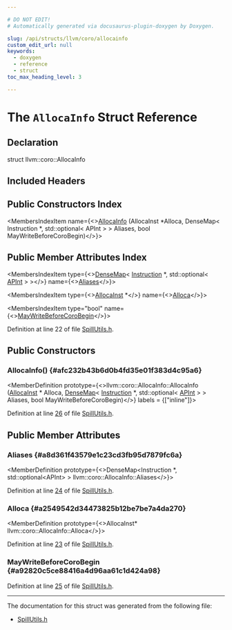 ```yaml
---

# DO NOT EDIT!
# Automatically generated via docusaurus-plugin-doxygen by Doxygen.

slug: /api/structs/llvm/coro/allocainfo
custom_edit_url: null
keywords:
  - doxygen
  - reference
  - struct
toc_max_heading_level: 3

---
```





# The `AllocaInfo` Struct Reference

<DoxygenPage pluginConfig={pluginConfig}>



## Declaration

<CodeBlock>struct llvm::coro::AllocaInfo</CodeBlock>

## Included Headers

<IncludesList>
<IncludesListItem
  filePath="llvm/Transforms/Coroutines/SpillUtils.h"
  permalink="/docs/api/files/include/include/llvm/include/llvm/transforms/include/llvm/transforms/coroutines/spillutils-h"
  isLocal="true" />
</IncludesList>

## Public Constructors Index

<MembersIndex>

<MembersIndexItem
  name={<><a href="#afc232b43b6d0b4fd35e01f383d4c95a6">AllocaInfo</a> (AllocaInst &#42;Alloca, DenseMap&lt; Instruction &#42;, std::optional&lt; APInt &gt; &gt; Aliases, bool MayWriteBeforeCoroBegin)</>}>
</MembersIndexItem>

</MembersIndex>

## Public Member Attributes Index

<MembersIndex>

<MembersIndexItem
  type={<><a href="/docs/api/classes/llvm/densemap">DenseMap</a>&lt; <a href="/docs/api/classes/llvm/instruction">Instruction</a> &#42;, std::optional&lt; <a href="/docs/api/classes/llvm/apint">APInt</a> &gt; &gt;</>}
  name={<><a href="#a8d361f43579e1c23cd3fb95d7879fc6a">Aliases</a></>}>
</MembersIndexItem>

<MembersIndexItem
  type={<><a href="/docs/api/classes/llvm/allocainst">AllocaInst</a> &#42;</>}
  name={<><a href="#a2549542d34473825b12be7be7a4da270">Alloca</a></>}>
</MembersIndexItem>

<MembersIndexItem
  type="bool"
  name={<><a href="#a92820c5ce88416a4d96aa61c1d424a98">MayWriteBeforeCoroBegin</a></>}>
</MembersIndexItem>

</MembersIndex>


Definition at line 22 of file <a href="/docs/api/files/include/include/llvm/include/llvm/transforms/include/llvm/transforms/coroutines/spillutils-h">SpillUtils.h</a>.

<SectionDefinition>

## Public Constructors

### AllocaInfo() {#afc232b43b6d0b4fd35e01f383d4c95a6}

<MemberDefinition
  prototype={<>llvm::coro::AllocaInfo::AllocaInfo (<a href="/docs/api/classes/llvm/allocainst">AllocaInst</a> &#42; Alloca, <a href="/docs/api/classes/llvm/densemap">DenseMap</a>&lt; <a href="/docs/api/classes/llvm/instruction">Instruction</a> &#42;, std::optional&lt; <a href="/docs/api/classes/llvm/apint">APInt</a> &gt; &gt; Aliases, bool MayWriteBeforeCoroBegin)</>}
  labels = {["inline"]}>

Definition at line <a href="/docs/api/files/include/include/llvm/include/llvm/transforms/include/llvm/transforms/coroutines/spillutils-h/#l00026">26</a> of file <a href="/docs/api/files/include/include/llvm/include/llvm/transforms/include/llvm/transforms/coroutines/spillutils-h">SpillUtils.h</a>.
</MemberDefinition>

</SectionDefinition>

<SectionDefinition>

## Public Member Attributes

### Aliases {#a8d361f43579e1c23cd3fb95d7879fc6a}

<MemberDefinition
  prototype={<>DenseMap&lt;Instruction &#42;, std::optional&lt;APInt&gt; &gt; llvm::coro::AllocaInfo::Aliases</>}>

Definition at line <a href="/docs/api/files/include/include/llvm/include/llvm/transforms/include/llvm/transforms/coroutines/spillutils-h/#l00024">24</a> of file <a href="/docs/api/files/include/include/llvm/include/llvm/transforms/include/llvm/transforms/coroutines/spillutils-h">SpillUtils.h</a>.
</MemberDefinition>

### Alloca {#a2549542d34473825b12be7be7a4da270}

<MemberDefinition
  prototype={<>AllocaInst&#42; llvm::coro::AllocaInfo::Alloca</>}>

Definition at line <a href="/docs/api/files/include/include/llvm/include/llvm/transforms/include/llvm/transforms/coroutines/spillutils-h/#l00023">23</a> of file <a href="/docs/api/files/include/include/llvm/include/llvm/transforms/include/llvm/transforms/coroutines/spillutils-h">SpillUtils.h</a>.
</MemberDefinition>

### MayWriteBeforeCoroBegin {#a92820c5ce88416a4d96aa61c1d424a98}

<MemberDefinition
  prototype="bool llvm::coro::AllocaInfo::MayWriteBeforeCoroBegin">

Definition at line <a href="/docs/api/files/include/include/llvm/include/llvm/transforms/include/llvm/transforms/coroutines/spillutils-h/#l00025">25</a> of file <a href="/docs/api/files/include/include/llvm/include/llvm/transforms/include/llvm/transforms/coroutines/spillutils-h">SpillUtils.h</a>.
</MemberDefinition>

</SectionDefinition>

<hr/>

The documentation for this struct was generated from the following file:

<ul>
<li><a href="/docs/api/files/include/include/llvm/include/llvm/transforms/include/llvm/transforms/coroutines/spillutils-h">SpillUtils.h</a></li>
</ul>

</DoxygenPage>
